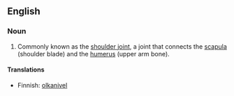 {{wikipedia}}
==English==
===Noun===
{{en-noun|sg=[[glenohumeral]] [[joint]]}}

# {{context|anatomy}} Commonly known as the [[shoulder joint]], a joint that connects the [[scapula]] (shoulder blade) and the [[humerus]] (upper arm bone).

====Translations====
{{top}}
*Finnish: [[olkanivel]]
{{bottom}}